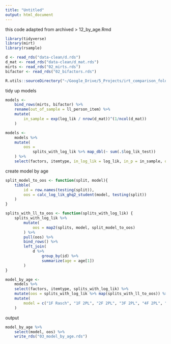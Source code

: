 ```yaml
---
title: "Untitled"
output: html_document
---
```


this code adapted from archived > 12_by_age.Rmd

```r
library(tidyverse)
library(mirt)
library(rsample)

d <- read_rds("data-clean/d.rds")
d_mat <- read_rds("data-clean/d_mat.rds")
mirts <- read_rds("02_mirts.rds")
bifactor <- read_rds("02_bifactors.rds")

R.utils::sourceDirectory("~/Google_Drive/5_Projects/irt_comparison_folders/irt_comparison3/R")
```

tidy up models

```r
models <-
    bind_rows(mirts, bifactor) %>%
    rename(out_of_sample = ll_person_item) %>%
    mutate(
        in_sample = exp(log_lik / nrow(d_mat))^(1/ncol(d_mat))
    )

models <-
    models %>%
    mutate(
        oos =
            splits_with_log_lik %>% map_dbl(~ sum(.$log_lik_test))
    ) %>%
    select(factors, itemtype, in_log_lik = log_lik, in_p = in_sample, out_log_lik = oos, out_p = out_of_sample, model_full, fscores, splits_with_log_lik)
```

create model by age

```r
split_model_to_oos <- function(split, model){
    tibble(
        id = row.names(testing(split)),
        oos = calc_log_lik_ghq2_student(model, testing(split))
    )
}

splits_with_ll_to_oos <- function(splits_with_log_lik) {
    splits_with_log_lik %>%
        mutate(
            oos = map2(splits, model, split_model_to_oos)
        ) %>%
        pull(oos) %>%
        bind_rows() %>%
        left_join(
            d %>%
                group_by(id) %>%
                summarize(age = age[1])
        )
}

model_by_age <-
    models %>%
    select(factors, itemtype, splits_with_log_lik) %>%
    mutate(oos = splits_with_log_lik %>% map(splits_with_ll_to_oos)) %>%
    mutate(
        model = c("1F Rasch", "1F 2PL", "2F 2PL", "3F 2PL", "4F 2PL", "Bifactor")
    )
```

output

```r
model_by_age %>% 
    select(model, oos) %>% 
    write_rds("03_model_by_age.rds")
```




